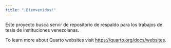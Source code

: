 ```yaml
---
title: "¡Bienvenidos!"
---
```


Este proyecto busca servir de repositorio de respaldo para los trabajos de tesis de instituciones venezolanas.

To learn more about Quarto websites visit <https://quarto.org/docs/websites>.
